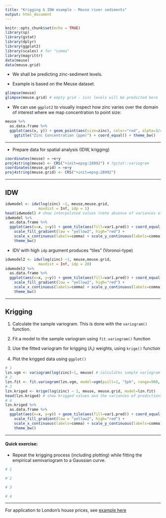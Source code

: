```yaml
---
title: "Krigging & IDW example - Meuse river sediments"
output: html_document
---
```


```r
knitr::opts_chunk$set(echo = TRUE)
library(sp)
library(gstat)
library(dplyr)
library(ggplot2)
library(scales) # for "comma"
library(magrittr)
data(meuse)
data(meuse.grid)
```

* We shall be predicting zinc-sediment levels.  

* Example is based on the Meuse dataset.  

```r
glimpse(meuse)
glimpse(meuse.grid) # empty grid - zinc levels will be predicted here
```

* We can use `ggplot2` to visually inspect how zinc varies over the domain of interest where we map concentration to point size:

```r
meuse %>% 
  as.data.frame %>% 
  ggplot(aes(x, y)) + geom_point(aes(size=zinc), color="red", alpha=3/4) + 
    ggtitle("Zinc Concentration (ppm)") + coord_equal() + theme_bw()
```


----

* Prepare data for spatial analysis (IDW, krigging)


```r
coordinates(meuse) = ~x+y
proj4string(meuse) <- CRS("+init=epsg:28992") # ?gstat::variogram
coordinates(meuse.grid) = ~x+y
proj4string(meuse.grid) <- CRS("+init=epsg:28992") 
```

----

## IDW

```r
idwmodel <- idw(log(zinc) ~1, meuse,meuse.grid,
               maxdist = Inf, idp = 1) 
head(idwmodel) # show interpolated values (note absence of variances of interpolated values)
idwmodel %>% 
  as.data.frame %>%
  ggplot(aes(x=x, y=y)) + geom_tile(aes(fill=var1.pred)) + coord_equal() +
    scale_fill_gradient(low = "yellow2", high="red") +
    scale_x_continuous(labels=comma) + scale_y_continuous(labels=comma) +
    theme_bw()
```

* IDV with high `idp` argument produces "tiles" (Voronoi-type)

```r
idwmodel2 <- idw(log(zinc) ~1, meuse,meuse.grid,
               maxdist = Inf, idp = 20) 
idwmodel2 %>% 
  as.data.frame %>%
  ggplot(aes(x=x, y=y)) + geom_tile(aes(fill=var1.pred)) + coord_equal() +
    scale_fill_gradient(low = "yellow2", high="red") +
    scale_x_continuous(labels=comma) + scale_y_continuous(labels=comma) +
    theme_bw()
```

----

## Krigging


1. Calculate the sample variogram. This is done with the `variogram()` function.  

2. Fit a model to the sample variogram using `fit.variogram()` function  

3. Use the fitted variogram for krigging ($\lambda_i$) weights, using `krige()` function  

4. Plot the krigged data using `ggplot()`  


```r
# 1
lzn.vgm <- variogram(log(zinc)~1, meuse) # calculates sample variogram values 
# 2 
lzn.fit <- fit.variogram(lzn.vgm, model=vgm(psill=1, "Sph", range=900, nugget=1))
# 3
lzn.kriged <- krige(log(zinc) ~ 1, meuse, meuse.grid, model=lzn.fit)
head(lzn.kriged) # show krigged values and the variances of predictions
# 4
lzn.kriged %>% 
  as.data.frame %>%
  ggplot(aes(x=x, y=y)) + geom_tile(aes(fill=var1.pred)) + coord_equal() +
    scale_fill_gradient(low = "yellow2", high="red") +
    scale_x_continuous(labels=comma) + scale_y_continuous(labels=comma) +
    theme_bw()
```



----

#### Quick exercise:

* Repeat the krigging process (including plotting) while fitting the empirical semivariogram to a  Gaussian curve.


```r
# 1

# 2 

# 3

# 4

```



----- 

For application to London's house prices, see [example here](https://rpubs.com/chrisbrunsdon/gwdplyr)

